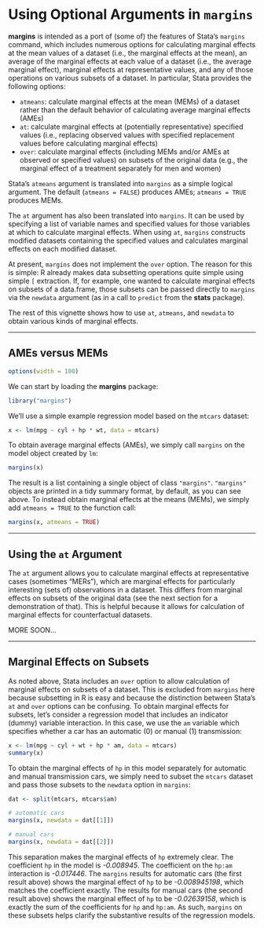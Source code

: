 <!--
%\VignetteEngine{knitr}
%\VignetteIndexEntry{Using Optional Arguments}
-->

# Using Optional Arguments in `margins` #

**margins** is intended as a port of (some of) the features of Stata's `margins` command, which includes numerous options for calculating marginal effects at the mean values of a dataset (i.e., the marginal effects at the mean), an average of the marginal effects at each value of a dataset (i.e., the average marginal effect), marginal effects at representative values, and any of those operations on various subsets of a dataset. In particular, Stata provides the following options:

 - `atmeans`: calculate marginal effects at the mean (MEMs) of a dataset rather than the default behavior of calculating average marginal effects (AMEs)
 - `at`: calculate marginal effects at (potentially representative) specified values (i.e., replacing observed values with specified replacement values before calculating marginal effects)
 - `over`: calculate marginal effects (including MEMs and/or AMEs at observed or specified values) on subsets of the original data (e.g., the marginal effect of a treatment separately for men and women)
 
Stata's `atmeans` argument is translated into `margins` as a simple logical argument. The default (`atmeans = FALSE`) produces AMEs; `atmeans = TRUE` produces MEMs.

The `at` argument has also been translated into `margins`. It can be used by specifying a list of variable names and specified values for those variables at which to calculate marginal effects. When using `at`, `margins` constructs modified datasets containing the specified values and calculates marginal effects on each modified dataset.

At present, `margins` does not implement the `over` option. The reason for this is simple: R already makes data subsetting operations quite simple using simple `[` extraction. If, for example, one wanted to calculate marginal effects on subsets of a data.frame, those subsets can be passed directly to `margins` via the `newdata` argument (as in a call to `predict` from the **stats** package).

The rest of this vignette shows how to use `at`, `atmeans`, and `newdata` to obtain various kinds of marginal effects.

---

## AMEs versus MEMs ##

```r
options(width = 100)
```

We can start by loading the **margins** package:

```r
library("margins")
```

We'll use a simple example regression model based on the `mtcars` dataset:

```r
x <- lm(mpg ~ cyl + hp * wt, data = mtcars)
```

To obtain average marginal effects (AMEs), we simply call `margins` on the model object created by `lm`:

```r
margins(x)
```

The result is a list containing a single object of class `"margins"`. `"margins"` objects are printed in a tidy summary format, by default, as you can see above. To instead obtain marginal effects at the means (MEMs), we simply add `atmeans = TRUE` to the function call:

```r
margins(x, atmeans = TRUE)
```

---

## Using the `at` Argument ##

The `at` argument allows you to calculate marginal effects at representative cases (sometimes "MERs"), which are marginal effects for particularly interesting (sets of) observations in a dataset. This differs from marginal effects on subsets of the original data (see the next section for a demonstration of that). This is helpful because it allows for calculation of marginal effects for counterfactual datasets.


MORE SOON...



---

## Marginal Effects on Subsets ##

As noted above, Stata includes an `over` option to allow calculation of marginal effects on subsets of a dataset. This is excluded from `margins` here because subsetting in R is easy and because the distinction between Stata's `at` and `over` options can be confusing. To obtain marginal effects for subsets, let's consider a regression model that includes an indicator (dummy) variable interaction. In this case, we use the `am` variable which specifies whether a car has an automatic (0) or manual (1) transmission:

```r
x <- lm(mpg ~ cyl + wt + hp * am, data = mtcars)
summary(x)
```

To obtain the marginal effects of `hp` in this model separately for automatic and manual transmission cars, we simply need to subset the `mtcars` dataset and pass those subsets to the `newdata` option in `margins`:

```r
dat <- split(mtcars, mtcars$am)

# automatic cars
margins(x, newdata = dat[[1]])

# manual cars
margins(x, newdata = dat[[2]])
```

This separation makes the marginal effects of `hp` extremely clear. The coefficient `hp` in the model is *-0.008945*. The coefficient on the `hp:am` interaction is *-0.017446*. The `margins` results for automatic cars (the first result above) shows the marginal effect of `hp` to be *-0.008945198*, which matches the coefficient exactly. The results for manual cars (the second result above) shows the marginal effect of `hp` to be *-0.02639158*, which is exactly the sum of the coefficients for `hp` and `hp:am`. As such, `margins` on these subsets helps clarify the substantive results of the regression models.

